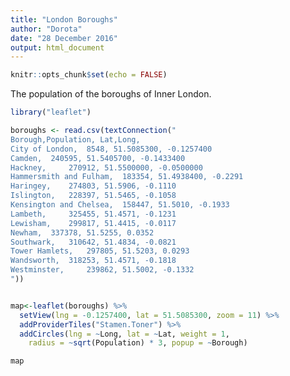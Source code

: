 ```yaml
---
title: "London Boroughs"
author: "Dorota"
date: "28 December 2016"
output: html_document
---
```


```r
knitr::opts_chunk$set(echo = FALSE)
```

The population of the boroughs of Inner London.

```r
library("leaflet")

boroughs <- read.csv(textConnection("
Borough,Population, Lat,Long,
City of London,	 8548, 51.5085300, -0.1257400
Camden,	 240595, 51.5405700, -0.1433400
Hackney,	 270912, 51.5500000, -0.0500000
Hammersmith and Fulham,	 183354, 51.4938400, -0.2291
Haringey,	 274803, 51.5906, -0.1110
Islington,	 228397, 51.5465, -0.1058
Kensington and Chelsea,	 158447, 51.5010, -0.1933
Lambeth,	 325455, 51.4571, -0.1231
Lewisham,	 299817, 51.4415, -0.0117
Newham,	 337378, 51.5255, 0.0352
Southwark,	 310642, 51.4834, -0.0821
Tower Hamlets,	 297805, 51.5203, 0.0293
Wandsworth,	 318253, 51.4571, -0.1818
Westminster,	 239862, 51.5002, -0.1332
"))


map<-leaflet(boroughs) %>% 
  setView(lng = -0.1257400, lat = 51.5085300, zoom = 11) %>%
  addProviderTiles("Stamen.Toner") %>%
  addCircles(lng = ~Long, lat = ~Lat, weight = 1,
    radius = ~sqrt(Population) * 3, popup = ~Borough)

map
```

